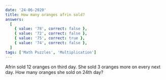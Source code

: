 ```yaml
---
date: '24-06-2020'
title: How many oranges afrin sold?
answers:
  [
    { value: '78', correct: false },
    { value: '72', correct: false },
    { value: '75', correct: true },
    { value: '74', correct: false },
  ]
tags: ['Math Puzzles', 'Multiplication']
---
```


Afrin sold 12 oranges on third day. She sold 3 oranges more on every next day. How many oranges she sold on 24th day?
